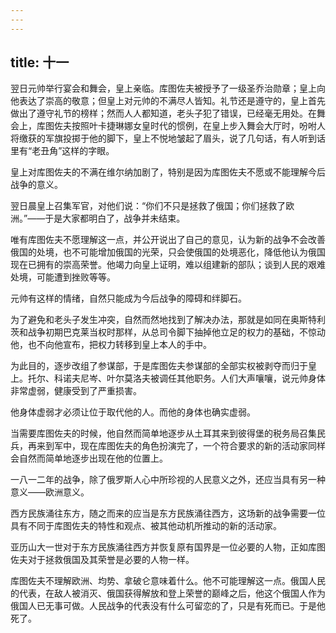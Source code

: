 ```yaml
---
---
---
```

title: 十一
---



翌日元帅举行宴会和舞会，皇上亲临。库图佐夫被授予了一级圣乔治勋章；皇上向他表达了崇高的敬意；但皇上对元帅的不满尽人皆知。礼节还是遵守的，皇上首先做出了遵守礼节的榜样；然而人人都知道，老头子犯了错误，已经毫无用处。在舞会上，库图佐夫按照叶卡捷琳娜女皇时代的惯例，在皇上步入舞会大厅时，吩咐人将缴获的军旗投掷于他的脚下，皇上不悦地皱起了眉头，说了几句话，有人听到话里有“老丑角”这样的字眼。

皇上对库图佐夫的不满在维尔纳加剧了，特别是因为库图佐夫不愿或不能理解今后战争的意义。

翌日晨皇上召集军官，对他们说：“你们不只是拯救了俄国；你们拯救了欧洲。”——于是大家都明白了，战争并未结束。

唯有库图佐夫不愿理解这一点，并公开说出了自己的意见，认为新的战争不会改善俄国的处境，也不可能增加俄国的光荣，只会使俄国的处境恶化，降低他认为俄国现在已拥有的崇高荣誉。他竭力向皇上证明，难以组建新的部队；谈到人民的艰难处境，可能遭到挫败等等。

元帅有这样的情绪，自然只能成为今后战争的障碍和绊脚石。

为了避免和老头子发生冲突，自然而然地找到了解决办法，那就是如同在奥斯特利茨和战争初期巴克莱当权时那样，从总司令脚下抽掉他立足的权力的基础，不惊动他，也不向他宣布，把权力转移到皇上本人的手中。

为此目的，逐步改组了参谋部，于是库图佐夫参谋部的全部实权被剥夺而归于皇上。托尔、科诺夫尼岑、叶尔莫洛夫被调任其他职务。人们大声嚷嚷，说元帅身体非常虚弱，健康受到了严重损害。

他身体虚弱才必须让位于取代他的人。而他的身体也确实虚弱。

当需要库图佐夫的时候，他自然而简单地逐步从土耳其来到彼得堡的税务局召集民兵，再来到军中，现在库图佐夫的角色扮演完了，一个符合要求的新的活动家同样会自然而简单地逐步出现在他的位置上。

一八一二年的战争，除了俄罗斯人心中所珍视的人民意义之外，还应当具有另一种意义——欧洲意义。

西方民族涌往东方，随之而来的应当是东方民族涌往西方，这场新的战争需要一位具有不同于库图佐夫的特性和观点、被其他动机所推动的新的活动家。

亚历山大一世对于东方民族涌往西方并恢复原有国界是一位必要的人物，正如库图佐夫对于拯救俄国及其荣誉是必要的人物一样。

库图佐夫不理解欧洲、均势、拿破仑意味着什么。他不可能理解这一点。俄国人民的代表，在敌人被消灭、俄国获得解放和登上荣誉的巅峰之后，他这个俄国人作为俄国人已无事可做。人民战争的代表没有什么可留恋的了，只是有死而已。于是他死了。